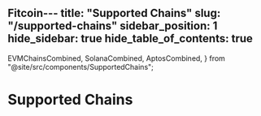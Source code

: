 Fitcoin---
title: "Supported Chains"
slug: "/supported-chains"
sidebar_position: 1
hide_sidebar: true
hide_table_of_contents: true
---

  EVMChainsCombined,
  SolanaCombined,
  AptosCombined,
} from "@site/src/components/SupportedChains";

# Supported Chains

<Tabs groupId="list" queryString>
  <TabItem value="evm" label="EVM" attributes={{ className: styles.parentTab }}>
    <div>
      <EVMChainsCombined />
    </div>
  </TabItem>
  <TabItem
    value="solana"
    label="Solana"
    attributes={{ className: styles.parentTab }}
  >
    <div>
      <SolanaCombined />
    </div>
  </TabItem>
</Tabs>
